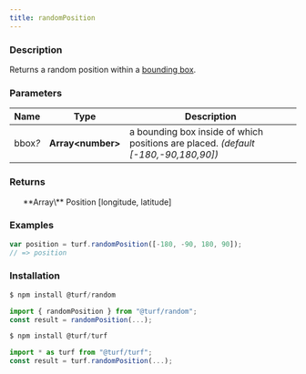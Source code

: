 ```yaml
---
title: randomPosition
---
```



### Description

Returns a random position within a [bounding box](https://tools.ietf.org/html/rfc7946#section-5).

### Parameters

| Name         | Type                | Description                                                                        |
| ------------ | ------------------- | ---------------------------------------------------------------------------------- |
| bbox<i>?</i> | **Array\<number\>** | a bounding box inside of which positions are placed. _(default [-180,-90,180,90])_ |

### Returns

<ul>
  **Array\<number\>** Position [longitude, latitude]

</ul>

### Examples

```javascript
var position = turf.randomPosition([-180, -90, 180, 90]);
// => position
```

### Installation

```javascript
$ npm install @turf/random

import { randomPosition } from "@turf/random";
const result = randomPosition(...);
```

```javascript
$ npm install @turf/turf

import * as turf from "@turf/turf";
const result = turf.randomPosition(...);
```
